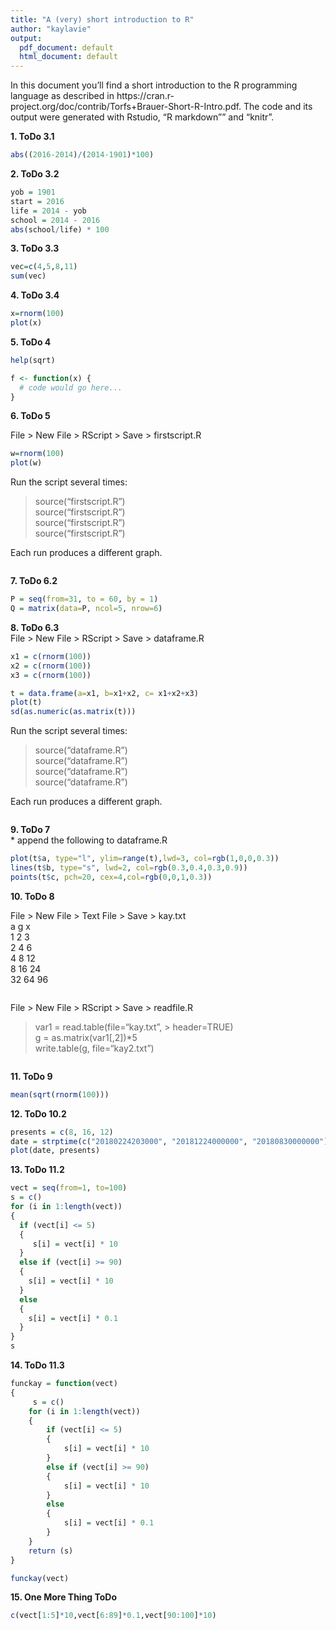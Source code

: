```yaml
---
title: "A (very) short introduction to R"
author: "kaylavie"
output:
  pdf_document: default
  html_document: default
---
```


In this document you'll find a short introduction to the R programming language as described in https://cran.r-project.org/doc/contrib/Torfs+Brauer-Short-R-Intro.pdf. The code and its output were generated with Rstudio, "R markdown"" and "knitr". 

**1. ToDo 3.1**
```r
abs((2016-2014)/(2014-1901)*100)
```
**2. ToDo 3.2**
```r
yob = 1901
start = 2016
life = 2014 - yob
school = 2014 - 2016
abs(school/life) * 100
```
**3. ToDo 3.3**
```r
vec=c(4,5,8,11)
sum(vec)
```
**4. ToDo 3.4**
```r
x=rnorm(100)
plot(x)
```
**5. ToDo 4**
```r
help(sqrt)
```

```r
f <- function(x) {
  # code would go here...
}
```
**6. ToDo 5**  

File > New File > RScript > Save > firstscript.R

```r
w=rnorm(100)
plot(w)
```

Run the script several times:  

 > source("firstscript.R")  
 > source("firstscript.R")  
 > source("firstscript.R")  
 > source("firstscript.R")   

Each run produces a different graph.
```r

```
**7. ToDo 6.2**
```r
P = seq(from=31, to = 60, by = 1)
Q = matrix(data=P, ncol=5, nrow=6)
```
**8. ToDo 6.3**  
File > New File > RScript > Save > dataframe.R 
```r
x1 = c(rnorm(100))  
x2 = c(rnorm(100))
x3 = c(rnorm(100))

t = data.frame(a=x1, b=x1+x2, c= x1+x2+x3)
plot(t)
sd(as.numeric(as.matrix(t)))
```

Run the script several times:  

 > source("dataframe.R")  
 > source("dataframe.R")  
 > source("dataframe.R")  
 > source("dataframe.R") 
 
Each run produces a different graph.  
```r

```
**9. ToDo 7**  
* append the following to dataframe.R
```r
plot(t$a, type="l", ylim=range(t),lwd=3, col=rgb(1,0,0,0.3))
lines(t$b, type="s", lwd=2, col=rgb(0.3,0.4,0.3,0.9))
points(t$c, pch=20, cex=4,col=rgb(0,0,1,0.3))

```
**10. ToDo 8**
    
File > New File > Text File > Save > kay.txt  
a g x  
1 2 3  
2 4 6  
4 8 12  
8 16 24  
32 64 96  
```r

```
File > New File > RScript > Save > readfile.R  

 > var1 = read.table(file="kay.txt",  > header=TRUE)  
 > g = as.matrix(var1[,2])*5  
 > write.table(g, file="kay2.txt")  
```r

```
**11. ToDo 9**
```r
mean(sqrt(rnorm(100)))
```
**12. ToDo 10.2**
```r
presents = c(8, 16, 12)
date = strptime(c("20180224203000", "20181224000000", "20180830000000"), format="%Y%m%d%H%M%S")
plot(date, presents)
```
**13. ToDo 11.2**
```r
vect = seq(from=1, to=100)
s = c()
for (i in 1:length(vect))
{
  if (vect[i] <= 5)
  {
     s[i] = vect[i] * 10
  }
  else if (vect[i] >= 90)
  {
    s[i] = vect[i] * 10
  }
  else
  {
    s[i] = vect[i] * 0.1
  }
}
s
```
**14. ToDo 11.3**
```r
funckay = function(vect)
{
     s = c()
    for (i in 1:length(vect))
    {
        if (vect[i] <= 5)
        {
            s[i] = vect[i] * 10
        }
        else if (vect[i] >= 90)
        {
            s[i] = vect[i] * 10
        }
        else
        {
            s[i] = vect[i] * 0.1
        }
    }
    return (s) 
}
```

```r
funckay(vect)
```
**15. One More Thing ToDo**  
```r
c(vect[1:5]*10,vect[6:89]*0.1,vect[90:100]*10)
```
